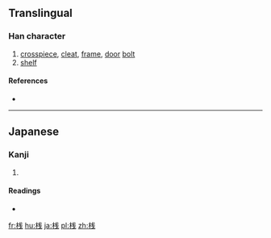 {{also|栈}}

==Translingual==
{{Han simplified forms|棧|桟|栈}}

===Han character===
{{Han char|rn=75|rad=木|as=06|sn=10|four=|canj=DIQ|ids=⿰木㦮}}

# [[crosspiece]], [[cleat]], [[frame]], [[door]] [[bolt]]
# [[shelf]]

====References====
* {{Han ref|kx=0526.211|hdz=21192.061|uh=685F|ud=26719}}

----

==Japanese==

===Kanji===
{{ja-kanji|grade=c|rs=木06}}

# {{defn|lang=ja|sort=木06}}

====Readings====
* {{ja-readings|on=[[さん]] (san), [[せん]] (sen)|kun=[[かけはし]] (kakehashi), [[たな]] (tana)}}

[[fr:桟]]
[[hu:桟]]
[[ja:桟]]
[[pl:桟]]
[[zh:桟]]